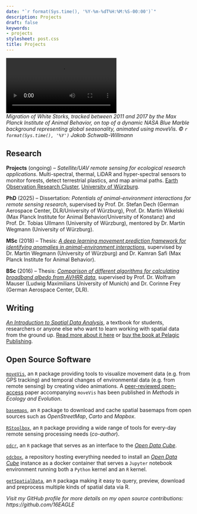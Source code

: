 ```yaml
---
date: "`r format(Sys.time(), '%Y-%m-%dT%H:%M:%S-00:00')`"
description: Projects
draft: false
keywords:
- projects
stylesheet: post.css
title: Projects
---
```


<video autoplay controls loop>
   <source src="/vid/projects.webm" type="video/webm">
   <source src="/vid/projects.mp4" type="video/mp4">
   <source src="/vid/projects.mov" type="video/mov">
</video>
<figcaption>*Migration of White Storks, tracked between 2011 and 2017 by the Max Planck Institute of Animal Behavior, on top of a dynamic NASA Blue Marble background representing global seasonality, animated using moveVis. © `r format(Sys.time(), '%Y')` Jakob Schwalb-Willmann*</figcaption>

## Research

**Projects** (ongoing) – *Satellite/UAV remote sensing for ecological research applications*. Multi-spectral, thermal, LiDAR and hyper-spectral sensors to monitor forests, detect terrestrial plastics, and map animal paths. [Earth Observation Research Cluster](https://www.geographie.uni-wuerzburg.de/en/earthobservation/), [University of Würzburg](https://www.uni-wuerzburg.de/en/).

**PhD** (2025) – Dissertation: *Potentials of animal-environment interactions for remote sensing research*, supervised by Prof. Dr. Stefan Dech (German Aerospace Center, DLR/University of Würzburg), Prof. Dr. Martin Wikelski (Max Planck Institute for Animal Behavior/University of Konstanz) and Prof. Dr. Tobias Ullmann (University of Würzburg), mentored by Dr. Martin Wegmann (University of Würzburg).

**MSc** (2018) – Thesis: *[A deep learning movement prediction framework for identifying anomalies in animal-environment interactions](https://elib.dlr.de/123853/)*, supervised by Dr. Martin Wegmann (University of Würzburg) and Dr. Kamran Safi (Max Planck Institute for Animal Behavior).

**BSc** (2016) – Thesis: *[Comparison of different algorithms for calculating broadband albedo from AVHRR data](https://elib.dlr.de/107761/)*, supervised by Prof. Dr. Wolfram Mauser (Ludwig Maximilians University of Munich) and Dr. Corinne Frey (German Aerospace Center, DLR).

## Writing

<a href="https://pelagicpublishing.com/products/an-introduction-to-spatial-data-analysis?variant=31129275498601" target="_blank">*An Introduction to Spatial Data Analysis*</a>, a textbook for students, researchers or anyone else who want to learn working with spatial data from the ground up. <a href="http://book.ecosens.org/gsbook/" target="_blank">Read more about it here</a> or <a href="https://pelagicpublishing.com/products/an-introduction-to-spatial-data-analysis?variant=31129275498601" target="_blank">buy the book at Pelagic Publishing</a>.

## Open Source Software

[`moveVis`](https://github.com/16EAGLE/moveVis), an `R` package providing tools to visualize movement data (e.g. from GPS tracking) and temporal changes of environmental data (e.g. from remote sensing) by creating video animations. A [peer-reviewed open-access](https://doi.org/10.1111/2041-210X.13374) paper accompanying `moveVis` has been published in *Methods in Ecology and Evolution*.

[`basemaps`](https://github.com/16EAGLE/basemaps), an `R` package to download and cache spatial basemaps from open sources such as *OpenStreetMap*, *Carto* and *Mapbox*.

[`RStoolbox`](https://github.com/bleutner/RStoolbox), an `R` package providing a wide range of tools for every-day remote sensing processing needs (*co-author*).

[`odcr`](https://github.com/eo2cube/odcr), an `R` package that serves as an interface to the [*Open Data Cube*](https://www.opendatacube.org/). 

[`odcbox`](https://github.com/eo2cube/odcbox), a repository hosting everything needed to install an [*Open Data Cube*](https://www.opendatacube.org/) instance as a docker container that serves a `Jupyter` notebook environment running both a `Python` kernel and an `R` kernel.

[`getSpatialData`](https://github.com/16EAGLE/getSpatialData), an `R` packaga making it easy to query, preview, download and preprocess multiple kinds of spatial data via R.

*Visit my GitHub profile for more details on my open source contributions: https://github.com/16EAGLE*

